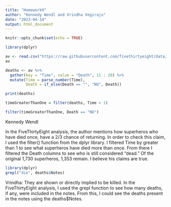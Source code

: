 ```yaml
---
title: "Homework9"
author: "Kennedy Wendl and Vrindha Vegiraju"
date: "2023-04-14"
output: html_document
---
```


```r
knitr::opts_chunk$set(echo = TRUE)
```

```r
library(dplyr)

av <- read.csv("https://raw.githubusercontent.com/fivethirtyeight/data/master/avengers/avengers.csv", stringsAsFactors = FALSE)
av

deaths <- av %>%
  gather(key = "Time", value = "Death", 11 : 20) %>%
  mutate(Time = parse_number(Time),
         Death = if_else(Death == "", "NO", Death))

print(deaths)
```


```r

timeGreaterThanOne = filter(deaths, Time > 1)

filter(timeGreaterThanOne, Death == "NO")

```
Kennedy Wendl 

In the FiveThirtyEight analysis, the author mentions how superheros who have died once, have a 2/3 chance of returning. In order to check this claim, I used the filter() function from the dplyr library. I filtered Time by greater than 1 to see what superheros have died more than once. From there I filtered the Death columns to see who is still considered "dead." Of the original 1,730 superheros, 1,353 remain. I believe his claims are true. 


```r
library(dplyr)
grepl("die", deaths$Notes)
```
Vrindha:
They are shown or directly implied to be killed. In the FiveThirtyEight analysis, I used the grepl function to see how many deaths, if any, were included in the notes. From this, I could see the deaths present in the notes using the deaths$Notes.
